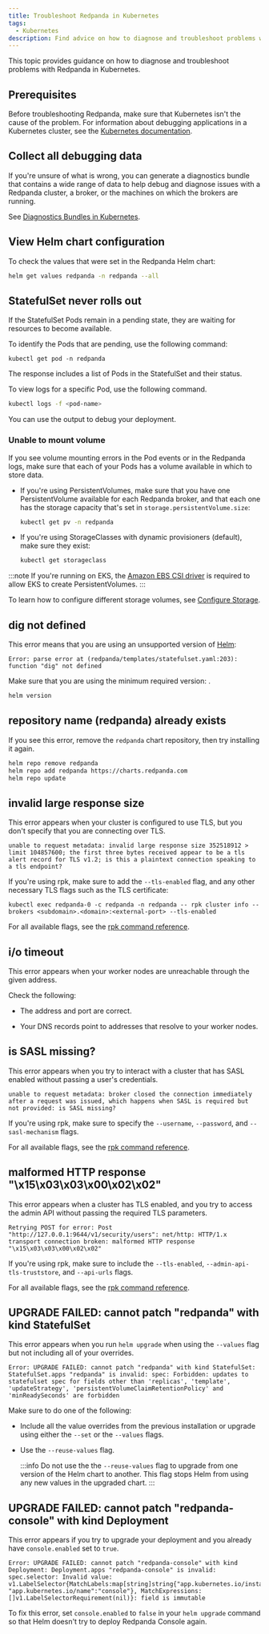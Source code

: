 ```yaml
---
title: Troubleshoot Redpanda in Kubernetes
tags:
  - Kubernetes
description: Find advice on how to diagnose and troubleshoot problems with Redpanda in Kubernetes.
---
```


<head>
    <meta name="title" content="Troubleshoot Redpanda in Kubernetes | Redpanda Docs"/>
    <meta name="description" content="Find advice on how to diagnose and troubleshoot problems with Redpanda in Kubernetes."/>
</head>


This topic provides guidance on how to diagnose and troubleshoot problems with Redpanda in Kubernetes.

## Prerequisites

Before troubleshooting Redpanda, make sure that Kubernetes isn't the cause of the problem. For information about debugging applications in a Kubernetes cluster, see the [Kubernetes documentation](https://kubernetes.io/docs/tasks/debug/).

## Collect all debugging data

If you're unsure of what is wrong, you can generate a diagnostics bundle that contains a wide range of data to help debug and diagnose issues with a Redpanda cluster, a broker, or the machines on which the brokers are running.

See [Diagnostics Bundles in Kubernetes](../diagnostics-bundle).

## View Helm chart configuration

To check the values that were set in the Redpanda Helm chart:

```bash
helm get values redpanda -n redpanda --all
```

## StatefulSet never rolls out

If the StatefulSet Pods remain in a pending state, they are waiting for resources to become available.

To identify the Pods that are pending, use the following command:

```
kubectl get pod -n redpanda
```

The response includes a list of Pods in the StatefulSet and their status.

To view logs for a specific Pod, use the following command.

```bash
kubectl logs -f <pod-name>
```

You can use the output to debug your deployment.

### Unable to mount volume

If you see volume mounting errors in the Pod events or in the Redpanda logs, make sure that each of your Pods has a volume available in which to store data.

- If you're using PersistentVolumes, make sure that you have one PersistentVolume available for each Redpanda broker, and that each one has the storage capacity that's set in `storage.persistentVolume.size`:

  ```bash
  kubectl get pv -n redpanda
  ```

- If you're using StorageClasses with dynamic provisioners (default), make sure they exist:

  ```bash
  kubectl get storageclass
  ```

:::note
If you're running on EKS, the [Amazon EBS CSI driver](https://docs.aws.amazon.com/eks/latest/userguide/ebs-csi.html) is required to allow EKS to create PersistentVolumes.
:::

To learn how to configure different storage volumes, see [Configure Storage](../../configure-storage).

## dig not defined

This error means that you are using an unsupported version of [Helm](https://helm.sh/docs/intro/install/):

```
Error: parse error at (redpanda/templates/statefulset.yaml:203): function "dig" not defined
```

Make sure that you are using the minimum required version: <Versions name="helm"/>.

```bash
helm version
```

## repository name (redpanda) already exists

If you see this error, remove the `redpanda` chart repository, then try installing it again.

```bash
helm repo remove redpanda
helm repo add redpanda https://charts.redpanda.com
helm repo update
```

## invalid large response size

This error appears when your cluster is configured to use TLS, but you don't specify that you are connecting over TLS.

```
unable to request metadata: invalid large response size 352518912 > limit 104857600; the first three bytes received appear to be a tls alert record for TLS v1.2; is this a plaintext connection speaking to a tls endpoint?
```

If you're using rpk, make sure to add the `--tls-enabled` flag, and any other necessary TLS flags such as the TLS certificate:

```
kubectl exec redpanda-0 -c redpanda -n redpanda -- rpk cluster info --brokers <subdomain>.<domain>:<external-port> --tls-enabled
```

For all available flags, see the [rpk command reference](../../../../reference/rpk).

## i/o timeout

This error appears when your worker nodes are unreachable through the given address.

Check the following:

- The address and port are correct.

- Your DNS records point to addresses that resolve to your worker nodes.

## is SASL missing?

This error appears when you try to interact with a cluster that has SASL enabled without passing a user's credentials.

```
unable to request metadata: broker closed the connection immediately after a request was issued, which happens when SASL is required but not provided: is SASL missing?
```

If you're using rpk, make sure to specify the `--username`, `--password`, and `--sasl-mechanism` flags.

For all available flags, see the [rpk command reference](../../../../reference/rpk).

## malformed HTTP response "\x15\x03\x03\x00\x02\x02"

This error appears when a cluster has TLS enabled, and you try to access the admin API without passing the required TLS parameters.

```
Retrying POST for error: Post "http://127.0.0.1:9644/v1/security/users": net/http: HTTP/1.x transport connection broken: malformed HTTP response "\x15\x03\x03\x00\x02\x02"
```

If you're using rpk, make sure to include the `--tls-enabled`, `--admin-api-tls-truststore`, and `--api-urls` flags.

For all available flags, see the [rpk command reference](../../../../reference/rpk).

## UPGRADE FAILED: cannot patch "redpanda" with kind StatefulSet

This error appears when you run `helm upgrade` when using the `--values` flag but not including all of your overrides.

```
Error: UPGRADE FAILED: cannot patch "redpanda" with kind StatefulSet: StatefulSet.apps "redpanda" is invalid: spec: Forbidden: updates to statefulset spec for fields other than 'replicas', 'template', 'updateStrategy', 'persistentVolumeClaimRetentionPolicy' and 'minReadySeconds' are forbidden
```

Make sure to do one of the following:

- Include all the value overrides from the previous installation or upgrade using either the `--set` or the `--values` flags.
- Use the `--reuse-values` flag.

  :::info
  Do not use the the `--reuse-values` flag to upgrade from one version of the Helm chart to another. This flag stops Helm from using any new values in the upgraded chart.
  :::

## UPGRADE FAILED: cannot patch "redpanda-console" with kind Deployment

This error appears if you try to upgrade your deployment and you already have `console.enabled` set to `true`.

```
Error: UPGRADE FAILED: cannot patch "redpanda-console" with kind Deployment: Deployment.apps "redpanda-console" is invalid: spec.selector: Invalid value: v1.LabelSelector{MatchLabels:map[string]string{"app.kubernetes.io/instance":"redpanda", "app.kubernetes.io/name":"console"}, MatchExpressions:[]v1.LabelSelectorRequirement(nil)}: field is immutable
```

To fix this error, set `console.enabled` to `false` in your `helm upgrade` command so that Helm doesn't try to deploy Redpanda Console again.